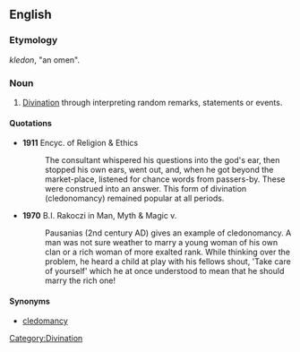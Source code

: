 ==English==

===Etymology===
{{etyl|grc}} ''kledon'', "an omen".

===Noun===
{{en-noun|-}}

# [[divination|Divination]] through interpreting random remarks, statements or events.

====Quotations====
* '''1911''' Encyc. of Religion & Ethics
*: The consultant whispered his questions into the god's ear, then stopped his own ears, went out, and, when he got beyond the market-place, listened for chance words from passers-by. These were construed into an answer. This form of divination (cledonomancy) remained popular at all periods.
* '''1970''' B.I. Rakoczi in Man, Myth & Magic v.
*: Pausanias (2nd century AD) gives an example of cledonomancy. A man was not sure weather to marry a young woman of his own clan or a rich woman of more exalted rank. While thinking over the problem, he heard a child at play with his fellows shout, 'Take care of yourself' which he at once understood to mean that he should marry the rich one!

====Synonyms====
* [[cledomancy]]

[[Category:Divination]]